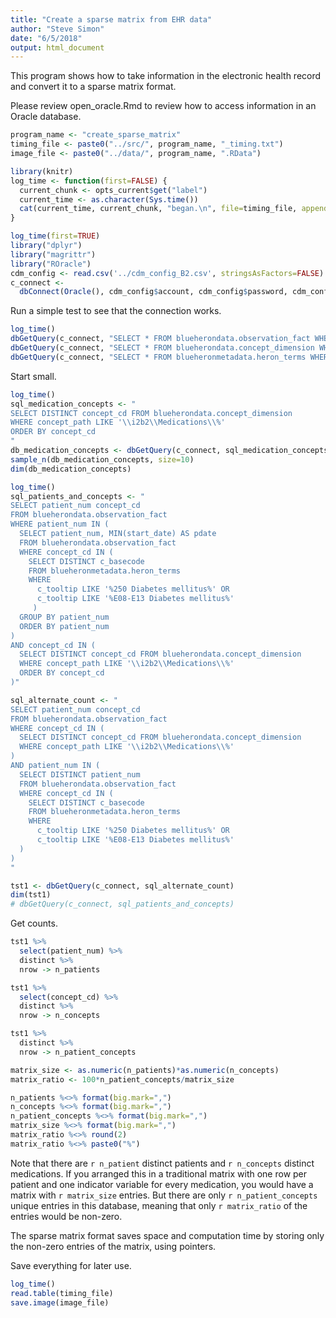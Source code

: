 ```yaml
---
title: "Create a sparse matrix from EHR data"
author: "Steve Simon"
date: "6/5/2018"
output: html_document
---
```


This program shows how to take information in the electronic health record and convert it to a sparse matrix format.

Please review open_oracle.Rmd to review how to access information in an Oracle database.

```r
program_name <- "create_sparse_matrix"
timing_file <- paste0("../src/", program_name, "_timing.txt")
image_file <- paste0("../data/", program_name, ".RData")

library(knitr)
log_time <- function(first=FALSE) {
  current_chunk <- opts_current$get("label")
  current_time <- as.character(Sys.time())
  cat(current_time, current_chunk, "began.\n", file=timing_file, append=!first)
}
```

```r
log_time(first=TRUE)
library("dplyr")
library("magrittr")
library("ROracle")
cdm_config <- read.csv('../cdm_config_B2.csv', stringsAsFactors=FALSE)
c_connect <-
  dbConnect(Oracle(), cdm_config$account, cdm_config$password, cdm_config$access)
```

Run a simple test to see that the connection works. 

```r
log_time()
dbGetQuery(c_connect, "SELECT * FROM blueherondata.observation_fact WHERE rownum < 5")
dbGetQuery(c_connect, "SELECT * FROM blueherondata.concept_dimension WHERE rownum < 5")
dbGetQuery(c_connect, "SELECT * FROM blueheronmetadata.heron_terms WHERE rownum < 5")
```

Start small.

```r
log_time()
sql_medication_concepts <- "
SELECT DISTINCT concept_cd FROM blueherondata.concept_dimension
WHERE concept_path LIKE '\\i2b2\\Medications\\%'
ORDER BY concept_cd
"
db_medication_concepts <- dbGetQuery(c_connect, sql_medication_concepts)
sample_n(db_medication_concepts, size=10)
dim(db_medication_concepts)
```


```r
log_time()
sql_patients_and_concepts <- "
SELECT patient_num concept_cd
FROM blueherondata.observation_fact
WHERE patient_num IN (
  SELECT patient_num, MIN(start_date) AS pdate
  FROM blueherondata.observation_fact
  WHERE concept_cd IN (
    SELECT DISTINCT c_basecode 
    FROM blueheronmetadata.heron_terms
    WHERE
      c_tooltip LIKE '%250 Diabetes mellitus%' OR
      c_tooltip LIKE '%E08-E13 Diabetes mellitus%'
     )
  GROUP BY patient_num
  ORDER BY patient_num
)
AND concept_cd IN (
  SELECT DISTINCT concept_cd FROM blueherondata.concept_dimension
  WHERE concept_path LIKE '\\i2b2\\Medications\\%'
  ORDER BY concept_cd
)"

sql_alternate_count <- "
SELECT patient_num concept_cd
FROM blueherondata.observation_fact
WHERE concept_cd IN (
  SELECT DISTINCT concept_cd FROM blueherondata.concept_dimension
  WHERE concept_path LIKE '\\i2b2\\Medications\\%'
)
AND patient_num IN (
  SELECT DISTINCT patient_num
  FROM blueherondata.observation_fact
  WHERE concept_cd IN (
    SELECT DISTINCT c_basecode 
    FROM blueheronmetadata.heron_terms
    WHERE
      c_tooltip LIKE '%250 Diabetes mellitus%' OR
      c_tooltip LIKE '%E08-E13 Diabetes mellitus%'
  )
)
"

tst1 <- dbGetQuery(c_connect, sql_alternate_count)
dim(tst1)
# dbGetQuery(c_connect, sql_patients_and_concepts)
```

Get counts.

```r
tst1 %>%
  select(patient_num) %>%
  distinct %>%
  nrow -> n_patients 

tst1 %>%
  select(concept_cd) %>%
  distinct %>%
  nrow -> n_concepts 

tst1 %>%
  distinct %>%
  nrow -> n_patient_concepts

matrix_size <- as.numeric(n_patients)*as.numeric(n_concepts)
matrix_ratio <- 100*n_patient_concepts/matrix_size

n_patients %<>% format(big.mark=",")
n_concepts %<>% format(big.mark=",")
n_patient_concepts %<>% format(big.mark=",")
matrix_size %<>% format(big.mark=",")
matrix_ratio %<>% round(2)
matrix_ratio %<>% paste0("%")
```

Note that there are `r n_patient` distinct patients and `r n_concepts` distinct medications. If you arranged this in a traditional matrix with one row per patient and one indicator variable for every medication, you would have a matrix with `r matrix_size` entries. But there are only `r n_patient_concepts` unique entries in this database, meaning that only `r matrix_ratio` of the entries would be non-zero.

The sparse matrix format saves space and computation time by storing only the non-zero entries of the matrix, using pointers.

Save everything for later use.

```r
log_time()
read.table(timing_file) 
save.image(image_file)
```